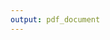 ```yaml
---
output: pdf_document
---
```

<!--
\def\bibindent{1em}
\parskip=2\baselineskip \advance\parskip by 0pt plus 2pt
\setlength{\parindent}{0cm}

\setlength{\bibhang}{1em}

-->

\setlength{\parindent}{0cm}
\setlength{\parskip}{\medskipamount}
\setlength{\bibhang}{1em}

\chapter*{\bibname}
